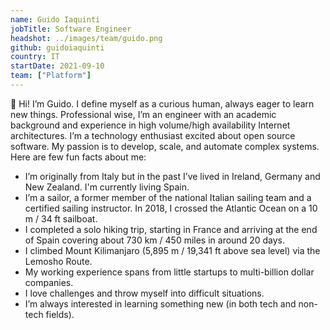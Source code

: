 ```yaml
---
name: Guido Iaquinti
jobTitle: Software Engineer
headshot: ../images/team/guido.png
github: guidoiaquinti
country: IT
startDate: 2021-09-10
team: ["Platform"]
---
```


👋 Hi! I’m Guido. I define myself as a curious human, always eager to learn new things.
Professional wise, I’m an engineer with an academic background and experience in high volume/high availability Internet architectures. I’m a technology enthusiast excited about open source software. My passion is to develop, scale, and automate complex systems.
Here are few fun facts about me:

-   I’m originally from Italy but in the past I’ve lived in Ireland, Germany and New Zealand. I'm currently living Spain.
-   I’m a sailor, a former member of the national Italian sailing team and a certified sailing instructor. In 2018, I crossed the Atlantic Ocean on a 10 m / 34 ft sailboat.
-   I completed a solo hiking trip, starting in France and arriving at the end of Spain covering about 730 km / 450 miles in around 20 days.
-   I climbed Mount Kilimanjaro (5,895 m / 19,341 ft above sea level) via the Lemosho Route.
-   My working experience spans from little startups to multi-billion dollar companies.
-   I love challenges and throw myself into difficult situations.
-   I’m always interested in learning something new (in both tech and non-tech fields).
